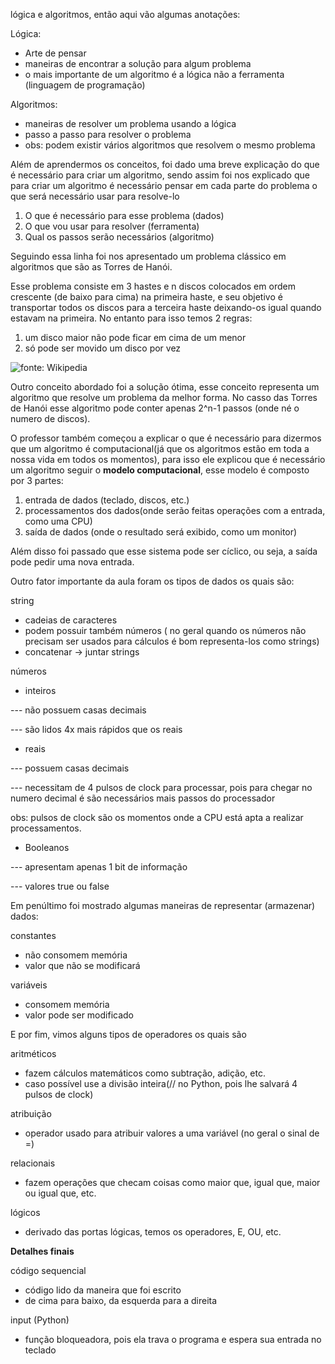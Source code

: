 





lógica e algoritmos, então aqui vão algumas anotações:

Lógica:

-   Arte de pensar
-   maneiras de encontrar a solução para algum problema
-   o mais importante de um algoritmo é a lógica não a ferramenta
    (linguagem de programação)

Algoritmos:

-   maneiras de resolver um problema usando a lógica
-   passo a passo para resolver o problema
-   obs: podem existir vários algoritmos que resolvem o mesmo problema

Além de aprendermos os conceitos, foi dado uma breve explicação do que é
necessário para criar um algoritmo, sendo assim foi nos explicado que
para criar um algoritmo é necessário pensar em cada parte do problema o
que será necessário usar para resolve-lo

1.  O que é necessário para esse problema (dados)
2.  O que vou usar para resolver (ferramenta)
3.  Qual os passos serão necessários (algoritmo)








Seguindo essa linha foi nos apresentado um problema clássico em
algoritmos que são as Torres de Hanói.

Esse problema consiste em 3 hastes e n discos colocados em ordem
crescente (de baixo para cima) na primeira haste, e seu objetivo é
transportar todos os discos para a terceira haste deixando-os igual
quando estavam na primeira. No entanto para isso temos 2 regras:

1.  um disco maior não pode ficar em cima de um menor
2.  só pode ser movido um disco por vez

![fonte: Wikipedia](/image/image_0.png)








Outro conceito abordado foi a solução ótima, esse conceito representa um
algoritmo que resolve um problema da melhor forma. No casso das Torres
de Hanói esse algoritmo pode conter apenas 2\^n-1 passos (onde né o
numero de discos).








O professor também começou a explicar o que é necessário para dizermos
que um algoritmo é computacional(já que os algoritmos estão em toda a
nossa vida em todos os momentos), para isso ele explicou que é
necessário um algoritmo seguir o **modelo computacional**, esse modelo é
composto por 3 partes:

1.  entrada de dados (teclado, discos, etc.)
2.  processamentos dos dados(onde serão feitas operações com a entrada,
    como uma CPU)
3.  saída de dados (onde o resultado será exibido, como um monitor)

Além disso foi passado que esse sistema pode ser cíclico, ou seja, a
saída pode pedir uma nova entrada.








Outro fator importante da aula foram os tipos de dados os quais são:

string

-   cadeias de caracteres
-   podem possuir também números ( no geral quando os números não
    precisam ser usados para cálculos é bom representa-los como strings)
-   concatenar → juntar strings

números

-   inteiros

--- não possuem casas decimais

--- são lidos 4x mais rápidos que os reais

-   reais

--- possuem casas decimais

--- necessitam de 4 pulsos de clock para processar, pois para chegar no
numero decimal é são necessários mais passos do processador

obs: pulsos de clock são os momentos onde a CPU está apta a realizar
processamentos.

-   Booleanos

--- apresentam apenas 1 bit de informação

--- valores true ou false








Em penúltimo foi mostrado algumas maneiras de representar (armazenar)
dados:

constantes

-   não consomem memória
-   valor que não se modificará

variáveis

-   consomem memória
-   valor pode ser modificado








E por fim, vimos alguns tipos de operadores os quais são

aritméticos

-   fazem cálculos matemáticos como subtração, adição, etc.
-   caso possível use a divisão inteira(// no Python, pois lhe salvará 4
    pulsos de clock)

atribuição

-   operador usado para atribuir valores a uma variável (no geral o
    sinal de =)

relacionais

-   fazem operações que checam coisas como maior que, igual que, maior
    ou igual que, etc.

lógicos

-   derivado das portas lógicas, temos os operadores, E, OU, etc.








**Detalhes finais**

código sequencial

-   código lido da maneira que foi escrito
-   de cima para baixo, da esquerda para a direita

input (Python)

-   função bloqueadora, pois ela trava o programa e espera sua entrada
    no teclado


